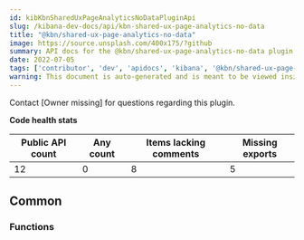 ```yaml
---
id: kibKbnSharedUxPageAnalyticsNoDataPluginApi
slug: /kibana-dev-docs/api/kbn-shared-ux-page-analytics-no-data
title: "@kbn/shared-ux-page-analytics-no-data"
image: https://source.unsplash.com/400x175/?github
summary: API docs for the @kbn/shared-ux-page-analytics-no-data plugin
date: 2022-07-05
tags: ['contributor', 'dev', 'apidocs', 'kibana', '@kbn/shared-ux-page-analytics-no-data']
warning: This document is auto-generated and is meant to be viewed inside our experimental, new docs system. Reach out in #docs-engineering for more info.
---
```




Contact [Owner missing] for questions regarding this plugin.

**Code health stats**

| Public API count  | Any count | Items lacking comments | Missing exports |
|-------------------|-----------|------------------------|-----------------|
| 12 | 0 | 8 | 5 |

## Common

### Functions
<DocDefinitionList data={kbnSharedUxPageAnalyticsNoDataObj.common.functions}/>

